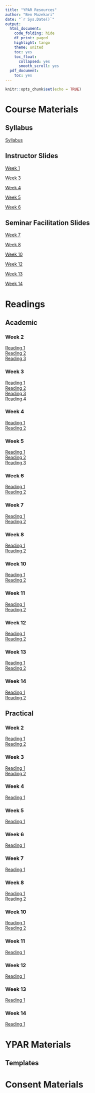 ```yaml
---
title: "YPAR Resources"
author: "Ben Muzekari"
date: "`r Sys.Date()`"
output:
  html_document:
    code_folding: hide
    df_print: paged
    highlight: tango
    theme: united
    toc: yes
    toc_float:
      collapsed: yes
      smooth_scroll: yes
  pdf_document:
    toc: yes
---
```


```r
knitr::opts_chunk$set(echo = TRUE)
```

# Course Materials {.tabset}

## Syllabus
[Syllabus](Course Materials/Syllabus/Syllabus.docx)

## Instructor Slides

[Week 1](Course Materials/Instructor Slides/Week 1.pptx)  

[Week 3](Course Materials/Instructor Slides/Week 3.pptx)

[Week 4](Course Materials/Instructor Slides/Week 4.pptx)

[Week 5](Course Materials/Instructor Slides/Week 5.pptx)

[Week 6](Course Materials/Instructor Slides/Week 6.pptx)

## Seminar Facilitation Slides

[Week 7](Course Materials/Seminar Facilitation Slides/Week 7.pptx)  

[Week 8](Course Materials/Seminar Facilitation Slides/Week 8.pptx)

[Week 10](Course Materials/Seminar Facilitation Slides/Week 10.pptx)

[Week 12](Course Materials/Seminar Facilitation Slides/Week 12.pptx)  

[Week 13](Course Materials/Seminar Facilitation Slides/Week 13.pptx)

[Week 14](Course Materials/Seminar Facilitation Slides/Week 14.pptx)


# Readings {.tabset}

## Academic {.tabset}

### Week 2 {.tabset}

[Reading 1](Course Materials/Readings/Week 2/Academic/Fuligni-2019-Need-to-contribute-during-adolescence.pdf)  
[Reading 2](Course Materials/Readings/Week 2/Academic/Ozer-2018-Youth-led-YPAR.pdf)  
[Reading 3](Course Materials/Readings/Week 2/Academic/ozer-2024-Youth-let_participatory_action.pdf)  

### Week 3 {.tabset}

[Reading 1](Course Materials/Readings/Week 3/Academic/Bushover_2024.pdf)  
[Reading 2](Course Materials/Readings/Week 3/Academic/choi-et-al-2024-temperature-crime-and-violence-a-systematic-review-and-meta-analysis.pdf)  
[Reading 3](Course Materials/Readings/Week 3/Academic/Thompson_2023.pdf)  
[Reading 4](Course Materials/Readings/Week 3/Academic/Uejio_2011.pdf)

### Week 4 {.tabset}

[Reading 1](Course Materials/Readings/Week 4/Academic/Albarracin-Determinants_of_behaviour.pdf)  
[Reading 2](Course Materials/Readings/Week 4/Academic/Whitmarsh-Behaviour_change_to_address.pdf)  

### Week 5 {.tabset}

[Reading 1](Course Materials/Readings/Week 5/Academic/Kikut-YPACR framework.pdf)  
[Reading 2](Course Materials/Readings/Week 5/Academic/Malloy-Scoping_review.pdf)  
[Reading 3](Course Materials/Readings/Week 5/Academic/Yzer_2012.pdf) 

### Week 6 {.tabset}

[Reading 1](Course Materials/Readings/Week 6/Academic/Cullen_2020.pdf)  
[Reading 2](Course Materials/Readings/Week 6/Academic/Thompson-Chapter34_Ethical_Issues.pdf)  

### Week 7 {.tabset}

[Reading 1](Course Materials/Readings/Week 7/Academic/Cappella-Integrating_message_effects.pdf)  
[Reading 2](Course Materials/Readings/Week 7/Academic/Fishbein-Role_of_theory.pdf)  

### Week 8 {.tabset}

[Reading 1](Course Materials/Readings/Week 8/Academic/Cubilla-picturing_adelante.pdf)  
[Reading 2](Course Materials/Readings/Week 8/Academic/Theis-project_SMART.pdf)

### Week 10 {.tabset}

[Reading 1](Course Materials/Readings/Week 10/Academic/Kikut-Stein_2024.pdf)  
[Reading 2](Course Materials/Readings/Week 10/Academic/Thorn-#chatsafe_project.pdf)

### Week 11 {.tabset}

[Reading 1](Course Materials/Readings/Week 11/Academic/Dooley_2021.pdf)  
[Reading 2](Course Materials/Readings/Week 11/Academic/Lewandowski-youth_climate_survey.pdf)

### Week 12 {.tabset}

[Reading 1](Course Materials/Readings/Week 12/Academic/Maibach-harnessing_the_power_of_communication.pdf)  
[Reading 2](Course Materials/Readings/Week 12/Academic/sinclair-et-al-behavioral-interventions-motivate-action-to-address-climate-change.pdf)

### Week 13 {.tabset}

[Reading 1](Course Materials/Readings/Week 13/Academic/Ojala-youth_and_climate_communication.pdf)  
[Reading 2](Course Materials/Readings/Week 13/Academic/Trott_2024.pdf)

### Week 14 {.tabset}

[Reading 1](Course Materials/Readings/Week 14/Academic/Lewis-not_seeing_eye_to_eye.pdf)  
[Reading 2](Course Materials/Readings/Week 14/Academic/Song-what_counts_as_an_environmental_issue.pdf)


## Practical {.tabset}

### Week 2 {.tabset}

[Reading 1](Course Materials/Readings/Week 2/Practical/Leveraging.pdf)  
[Reading 2](Course Materials/Readings/Week 2/Practical/CFCL Stepping Stone 1.pdf)  

### Week 3 {.tabset}

[Reading 1](Course Materials/Readings/Week 3/Practical/CFCL Stepping Stone 2.pdf)  
[Reading 2](Course Materials/Readings/Week 3/Practical/FINAL-Youth-Engaged-Research-report-092024.pdf)  

### Week 4 {.tabset}

[Reading 1](Course Materials/Readings/Week 4/Practical/CFCL Stepping Stone 3.pdf)  

### Week 5 {.tabset}

[Reading 1](Course Materials/Readings/Week 5/Practical/CFCL Stepping Stone 4.pdf)  

### Week 6 {.tabset}

[Reading 1](Course Materials/Readings/Week 6/Practical/CFCL Stepping Stone 4.pdf)  

### Week 7 {.tabset}

[Reading 1](Course Materials/Readings/Week 7/Practical/CFCL Stepping Stone 5.pdf)  

### Week 8 {.tabset}

[Reading 1](Course Materials/Readings/Week 8/Practical/CFCL Stepping Stone 6.pdf)  
[Reading 2](Course Materials/Readings/Week 8/Practical/tpb.measurement.pdf)  

### Week 10 {.tabset}

[Reading 1](Course Materials/Readings/Week 10/Practical/CFCL Stepping Stone 6.pdf)  
[Reading 2](Course Materials/Readings/Week 10/Practical/Orygen-Co-designing-with-YP-the-fundamentals.pdf)  

### Week 11 {.tabset}

[Reading 1](Course Materials/Readings/Week 11/Practical/CFCL Stepping Stone 7.pdf) 

### Week 12 {.tabset}

[Reading 1](Course Materials/Readings/Week 12/Practical/CFCL Stepping Stone 7.pdf) 

### Week 13 {.tabset}

[Reading 1](Course Materials/Readings/Week 13/Practical/CFCL Stepping Stone 8.pdf) 

### Week 14 {.tabset}

[Reading 1](Course Materials/Readings/Week 14/Practical/CFCL Stepping Stone 9.pdf) 

# YPAR Materials {.tabset}

## Templates

## 



# Consent Materials {.tabset}
